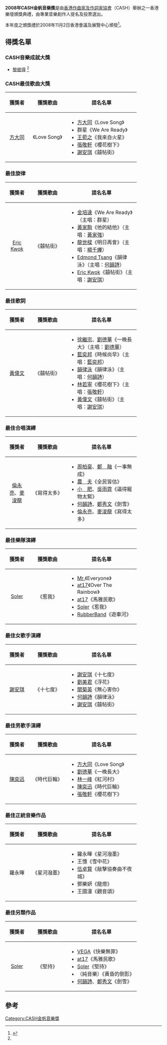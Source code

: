 {{refimprove|time=2018-08-04T12:48:10+00:00}}
'''2008年CASH金帆音樂獎'''是由[[香港作曲家及作詞家協會|香港作曲家及作詞家協會]]（CASH）舉辦之一香港樂壇頒獎典禮，由專業音樂創作人提名及投票選出。

本年度之頒獎禮於2008年11月2日香港會議及展覽中心頒發<ref name="自动生成1">{{Cite web |url=http://www.cash.org.hk/hk/content/web.do?id=808080801d17f9b0011d424a90130022 |title=「2008 CASH 金帆音樂獎」入圍名單公佈 |accessdate=2008-10-31 |archive-date=2008-11-02 |archive-url=https://web.archive.org/web/20081102031628/http://www.cash.org.hk/hk/content/web.do?id=808080801d17f9b0011d424a90130022 |dead-url=yes }}</ref>。

== 得獎名單 ==
=== CASH音樂成就大獎 ===
*[[黎彼得|黎彼得]] <ref name="自动生成1" />

===CASH最佳歌曲大獎===
{| class="wikitable"
|-
!colspan=1 width=15%| 獲獎者
!colspan=1 width=24%| 獲獎歌曲
!colspan=1 width=45%| 提名名單
|-
|align=center | [[方大同|方大同]]
|align=center |《Love Song》
|align=left |
* [[方大同|方大同]]《Love Song》 
* 群星《We Are Ready》
* [[王菀之|王菀之]]《我來自火星》 
* [[張敬軒|張敬軒]]《櫻花樹下》 
* [[謝安琪|謝安琪]]《囍帖街》
|}

=== 最佳旋律 ===
{| class="wikitable"
|-
!colspan=1 width=15%| 獲獎者
!colspan=1 width=24%| 獲獎歌曲
!colspan=1 width=45%| 提名名單
|-
|align=center | [[Eric_Kwok|Eric Kwok]]
|align=center |《囍帖街》
|align=left |
* [[金培達|金培達]]《We Are Ready》（主唱：群星）
* [[黃家駒|黃家駒]]《他的結他》（主唱：[[黃家強|黃家強]]）
* [[龍世樑|龍世樑]]《明日再會》（主唱：[[楊千嬅|楊千嬅]]）
* [[Edmond_Tsang|Edmond Tsang]]《韻律泳》（主唱：[[何韻詩|何韻詩]]）
* [[Eric_Kwok|Eric Kwok]]《囍帖街》（主唱：[[謝安琪|謝安琪]]）
|}

=== 最佳歌詞 ===
{| class="wikitable"
|-
!colspan=1 width=15%| 獲獎者
!colspan=1 width=24%| 獲獎歌曲
!colspan=1 width=45%| 提名名單
|-
|align=center | [[黃偉文|黃偉文]]
|align=center |《囍帖街》
|align=left |
* [[徐繼宗|徐繼宗]]、[[劉德華|劉德華]]《一晚長大》（主唱：[[劉德華|劉德華]]）
* [[藍奕邦|藍奕邦]]《時候尚早》（主唱：[[藍奕邦|藍奕邦]]）
* [[韻律泳|韻律泳]]《韻律泳》（主唱：[[何韻詩|何韻詩]]）
* [[林若寧|林若寧]]《櫻花樹下》（主唱：[[張敬軒|張敬軒]]）
* [[黃偉文|黃偉文]]《囍帖街》（主唱：[[謝安琪|謝安琪]]）
|}

=== 最佳合唱演繹 ===
{| class="wikitable"
|-
!colspan=1 width=15%| 獲獎者
!colspan=1 width=24%| 獲獎歌曲
!colspan=1 width=45%| 提名名單
|-
|align=center | [[倫永亮|倫永亮]]、[[麥浚龍|麥浚龍]]
|align=center |《寫得太多》
|align=left |
* [[周柏豪|周柏豪]]、[[鄭融|鄭　融]]《一事無成》
* [[農夫_(組合)|農　夫]]《全民皆估》
* [[小肥|小　肥]]、[[吳雨霏|吳雨霏]]《逼得寵物太緊》
* [[何韻詩|何韻詩]]、[[鄭秀文|鄭秀文]]《劍雪》
* [[倫永亮|倫永亮]]、[[麥浚龍|麥浚龍]]《寫得太多》
|}

=== 最佳樂隊演繹 ===
{| class="wikitable"
|-
!colspan=1 width=15%| 獲獎者
!colspan=1 width=24%| 獲獎歌曲
!colspan=1 width=45%| 提名名單
|-
|align=center | [[Soler|Soler]]
|align=center |《惹我》
|align=left |
* [[Mr.|Mr.]]《Everyone》
* [[at17|at17]]《Over The Rainbow》
* [[at17|at17]]《馬雅民歌》
* [[Soler|Soler]]《惹我》
* [[RubberBand|RubberBand]]《遊車河》
|}

=== 最佳女歌手演繹 ===
{| class="wikitable"
|-
!colspan=1 width=15%| 獲獎者
!colspan=1 width=24%| 獲獎歌曲
!colspan=1 width=45%| 提名名單
|-
|align=center | [[謝安琪|謝安琪]]
|align=center |《十七度》
|align=left |
* [[謝安琪|謝安琪]]《十七度》
* [[劉美君|劉美君]]《浮花》
* [[關菊英|關菊英]]《無心害你》
* [[何韻詩|何韻詩]]《韻律泳》
* [[謝安琪|謝安琪]]《囍帖街》
|}

=== 最佳男歌手演繹 ===
{| class="wikitable"
|-
!colspan=1 width=15%| 獲獎者
!colspan=1 width=24%| 獲獎歌曲
!colspan=1 width=45%| 提名名單
|-
|align=center | [[陳奕迅|陳奕迅]]
|align=center |《時代巨輪》
|align=left |
* [[方大同|方大同]]《Love Song》
* [[劉德華|劉德華]]《一晚長大》
* [[林一峰|林一峰]]《紅河村》
* [[陳奕迅|陳奕迅]]《時代巨輪》
* [[張敬軒|張敬軒]]《櫻花樹下》
|}

=== 最佳正統音樂作品 ===
{| class="wikitable"
|-
!colspan=1 width=15%| 獲獎者
!colspan=1 width=24%| 獲獎歌曲
!colspan=1 width=45%| 提名名單
|-
|align=center | 羅永暉
|align=center |《星河潑墨》
|align=left |
* 羅永暉《星河潑墨》
* 王憓《雪中花》
* [[伍卓賢|伍卓賢]]《敲擊協奏曲不夜城》
* 鄧樂妍《龍燈》
* 王國潼《觀音頌》
|}

=== 最佳另類作品 ===
{| class="wikitable"
|-
!colspan=1 width=15%| 獲獎者
!colspan=1 width=24%| 獲獎歌曲
!colspan=1 width=45%| 提名名單
|-
|align=center | [[Soler|Soler]]
|align=center |《堅持》
|align=left |
* [[VEGA|VEGA]]《快樂無罪》
* [[at17|at17]]《馬雅民歌》
* [[Soler|Soler]]《堅持》  
*（純音樂）《黃昏的倒影》
* [[何韻詩|何韻詩]]、[[鄭秀文|鄭秀文]]《劍雪》
|}

== 參考 ==
<div class="references-small">
<references />
</div>

{{CASH金帆音樂獎}}
{{香港音乐颁奖典礼}}

[[Category:CASH金帆音樂獎|Category:CASH金帆音樂獎]]
